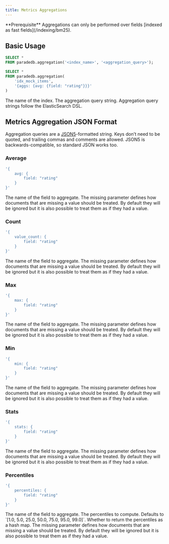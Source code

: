 ```yaml
---
title: Metrics Aggregations
---
```


<Info>
  **Prerequisite** Aggregations can only be performed over fields [indexed as
  fast fields](/indexing/bm25).
</Info>

## Basic Usage

```sql
SELECT *
FROM paradedb.aggregation('<index_name>', '<aggregation_query>');
```

<Accordion title="Example Usage">

```sql
SELECT *
FROM paradedb.aggregation(
    'idx_mock_items',
    '{aggs: {avg: {field: "rating"}}}'
)
```

</Accordion>

<ParamField body="index_name">The name of the index.</ParamField>
<ParamField body="aggregation_query">
  The aggregation query string. Aggregation query strings follow the
  ElasticSearch DSL.
</ParamField>

## Metrics Aggregation JSON Format

Aggregation queries are a [JSON5](https://json5.org)-formatted string. Keys don’t need to be quoted, and trailing commas and comments are allowed. JSON5 is backwards-compatible, so standard JSON works too.

### Average

```sql
'{
    avg: {
        field: "rating"
    }
}'
```

<Expandable title="Config Options">
  <ParamField body="field" required type="string">
    The name of the field to aggregate.
  </ParamField>
  <ParamField body="missing" type="int">
    The missing parameter defines how documents that are missing a value should
    be treated. By default they will be ignored but it is also possible to treat
    them as if they had a value.
  </ParamField>
</Expandable>

### Count

```sql
'{
    value_count: {
        field: "rating"
    }
}'
```

<Expandable title="Config Options">
  <ParamField body="field" required type="string">
    The name of the field to aggregate.
  </ParamField>
  <ParamField body="missing" type="int">
    The missing parameter defines how documents that are missing a value should
    be treated. By default they will be ignored but it is also possible to treat
    them as if they had a value.
  </ParamField>
</Expandable>

### Max

```sql
'{
    max: {
        field: "rating"
    }
}'
```

<Expandable title="Config Options">
  <ParamField body="field" required type="string">
    The name of the field to aggregate.
  </ParamField>
  <ParamField body="missing" type="int">
    The missing parameter defines how documents that are missing a value should
    be treated. By default they will be ignored but it is also possible to treat
    them as if they had a value.
  </ParamField>
</Expandable>

### Min

```sql
'{
    min: {
        field: "rating"
    }
}'
```

<Expandable title="Config Options">
  <ParamField body="field" required type="string">
    The name of the field to aggregate.
  </ParamField>
  <ParamField body="missing" type="int">
    The missing parameter defines how documents that are missing a value should
    be treated. By default they will be ignored but it is also possible to treat
    them as if they had a value.
  </ParamField>
</Expandable>

### Stats

```sql
'{
    stats: {
        field: "rating"
    }
}'
```

<Expandable title="Config Options">
  <ParamField body="field" required type="string">
    The name of the field to aggregate.
  </ParamField>
  <ParamField body="missing" type="int">
    The missing parameter defines how documents that are missing a value should
    be treated. By default they will be ignored but it is also possible to treat
    them as if they had a value.
  </ParamField>
</Expandable>

### Percentiles

```sql
'{
    percentiles: {
        field: "rating"
    }
}'
```

<Expandable title="Config Options">
  <ParamField body="field" required type="string">
    The name of the field to aggregate.
  </ParamField>
  <ParamField body="percents" type="int[]">
    The percentiles to compute. Defaults to `[1.0, 5.0, 25.0, 50.0, 75.0, 95.0,
    99.0]`.
  </ParamField>
  <ParamField body="keyed" type="bool">
    Whether to return the percentiles as a hash map.
  </ParamField>
  <ParamField body="missing" type="int">
    The missing parameter defines how documents that are missing a value should
    be treated. By default they will be ignored but it is also possible to treat
    them as if they had a value.
  </ParamField>
</Expandable>
